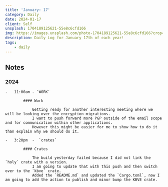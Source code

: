 ```yaml
---
title: 'January: 17'
category: Daily
date: 2024-01-17
client: Self
unsplash: 1704189125621-55e8c6cfd166
img: https://images.unsplash.com/photo-1704189125621-55e8c6cfd166?crop=entropy&cs=srgb&fm=jpg&ixid=MnwzNjM5Nzd8MHwxfHJhbmRvbXx8fHx8fHx8fDE2ODE3NDg2ODY&ixlib=rb-4.0.3&q=85
description: Daily Log for January 17th of each year!
tags:
    - daily
---
```


## Notes


### 2024

    -   11:00am - `WORK`

            #### Work

                Getting ready for another interesting meeting where we will be looking over the encryption migrations.
                I want to push forward more PGP outside of the email scope and for communication within other applications.
                However this might be easier for me to show how to do it than explain why we should do it.

    -   3:20pm  -  `crates`

            #### Crates

                The build yesterday failed because I did not link the `holy` crate with a version.
                I am going to update that with this push and then switch over to the `kbve` crate.
                Added the `README.md` and updated the `Cargo.toml`, now I am going to add the action to publish and minor bump the KBVE crate.


